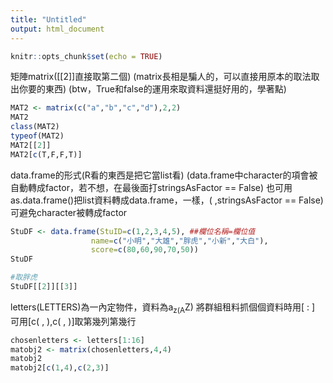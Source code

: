 ```yaml
---
title: "Untitled"
output: html_document
---
```


```r
knitr::opts_chunk$set(echo = TRUE)
```

矩陣matrix([[2]]直接取第二個)
(matrix長相是騙人的，可以直接用原本的取法取出你要的東西)
(btw，True和false的運用來取資料還挺好用的，學著點)
```r
MAT2 <- matrix(c("a","b","c","d"),2,2)
MAT2
class(MAT2)
typeof(MAT2)
MAT2[[2]]
MAT2[c(T,F,F,T)]
```

data.frame的形式(R看的東西是把它當list看)
(data.frame中character的項會被自動轉成factor，若不想，在最後面打stringsAsFactor == False)
也可用as.data.frame()把list資料轉成data.frame，一樣，( ,stringsAsFactor == False)可避免character被轉成factor
```r
StuDF <- data.frame(StuID=c(1,2,3,4,5), ##欄位名稱=欄位值
                  name=c("小明","大雄","胖虎","小新","大白"),
                  score=c(80,60,90,70,50))
StuDF 
```
```r
#取胖虎
StuDF[[2]][[3]]
```

letters(LETTERS)為一內定物件，資料為a~z(A~Z)
將群組租料抓個個資料時用[ : ]
可用[c( , ),c( , )]取第幾列第幾行
```r
chosenletters <- letters[1:16]
matobj2 <- matrix(chosenletters,4,4)
matobj2
matobj2[c(1,4),c(2,3)]
```

